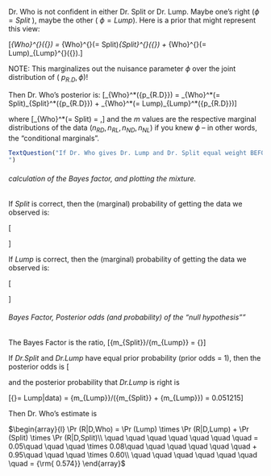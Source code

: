 
Dr. Who is not confident in either Dr. Split or Dr. Lump.  Maybe one’s right ($\phi  = Split$ ), maybe the other ( $\phi  = Lump$). Here is a prior that might represent this view:

\[\pi _{Who}^{}({\bf{p}}) = \pi _{Who}^{}(\phi  = Split)\pi _{Split}^{}({\bf{p}}) + \pi _{Who}^{}(\phi  = Lump)\pi _{Lump}^{}({\bf{p}}).\]
 
NOTE: This marginalizes out the nuisance parameter $\phi$ over the joint distribution of ( ${p_{R.D}},\phi$)!

Then Dr. Who’s posterior is:
 \[\pi _{Who}^*({p_{R.D}}) = \pi _{Who}^*(\phi  = Split)\pi _{Split}^*({p_{R.D}}) + \pi _{Who}^*(\phi  = Lump)\pi _{Lump}^*({p_{R.D}})\]
 
where
 \[\pi _{Who}^*(\phi  = Split) = \frac{{\pi (Split){m_{Split}}}}{{\pi (Split){m_{Split}} + \pi (Lump){m_{Lump}}}},\]
and the $m$ values are the respective marginal distributions of the data  $({n_{RD}},{n_{RL}},{n_{ND}},{n_{NL}})$ if you knew $\phi$   --  in other words, the "conditional marginals".  

```r
TextQuestion("If Dr. Who gives Dr. Lump and Dr. Split equal weight BEFORE seeing the data, is this still true AFTER seeing the data?
")
```

###### calculation of the Bayes factor, and plotting the mixture.

If *Split* is correct, then the (marginal) probability of getting the data we observed is:


 \[\begin{array}{l}
{m_{Split}} = [{\bf{n}}|\phi  = Split] = \int\limits_{\bf{p}} {} [{\bf{n}}|{\bf{p}},\phi  = Split][{\bf{p}}]\\
{\rm{    }} = \int\limits_{\bf{p}} {\frac{{n!}}{{{n_{RD}}!{n_{ND}}!{n_{RL}}!{n_{NL}}!}}p_{RD}^{{n_{RD}}} \cdot p_{ND}^{{n_{ND}}} \cdot p_{RL}^{{n_{RL}}} \cdot p_{NL}^{{n_{NL}}}}  \cdot p_{RD}^{{a_{RD}} - 1} \cdot p_{ND}^{{a_{ND}} - 1} \cdot p_{RL}^{{a_{RL}} - 1} \cdot p_{NL}^{{a_{NL}} - 1}{D^{ - 1}}({\bf{a}})\\
{\rm{    }} = \frac{{100!}}{{3!2!5!90!}}D(4,3,6,91){D^{ - 1}}(1,1,1,1)\\
{\rm{    }} = \frac{{100!}}{{103!}}3!\\
{\rm{    }} = 5.654477 \times 10^{ -6}
\end{array}\]

If *Lump* is correct, then the (marginal) probability of getting the data we observed is:

\[\begin{array}{l}
{m_{Lump}} = [{\bf{n}}|\phi  = Lump] = \int\limits_{\bf{p}} {} [{\bf{n}}|{\bf{p}},\phi  = Lump][{\bf{p}}]\\
{\rm{      = }}\int\limits_{\bf{p}} {} [{n_R}|{\bf{p}},\phi  = Lump][{n_D}|{\bf{p}},\phi  = Lump][{n_{RD}}|{n_R},{n_D},{\bf{p}},\phi  = Lump][{\bf{p}}]\\
{\rm{    }} = \int\limits_{\bf{p}} {\frac{{n!}}{{{n_R}!{n_N}!}}p_R^{{n_R}}p_N^{{n_N}} \cdot \frac{{n!}}{{{n_D}!{n_L}!}}p_D^{{n_D}}p_L^{{n_L}}}  \cdot \frac{{\left( {\begin{array}{*{20}{c}}
{{n_R}}\\
{{n_{RD}}}
\end{array}} \right)\left( {\begin{array}{*{20}{c}}
{{n_L}}\\
{{n_{LD}}}
\end{array}} \right)}}{{\left( {\begin{array}{*{20}{c}}
{{n_{}}}\\
{{n_D}}
\end{array}} \right)}} \cdot p_R^{{a_R} - 1}p_N^{{a_N} - 1}{B^{ - 1}}({a_R},{a_N}) \cdot p_D^{{a_D} - 1}p_L^{{a_L} - 1}{B^{ - 1}}({a_D},{a_L})\\
{\rm{    }} = \frac{{n!}}{{{n_R}!{n_N}!}}\frac{{n!}}{{{n_D}!{n_L}!}}\frac{{\left( {\begin{array}{*{20}{c}}
{{n_R}}\\
{{n_{RD}}}
\end{array}} \right)\left( {\begin{array}{*{20}{c}}
{{n_N}}\\
{{n_{ND}}}
\end{array}} \right)}}{{\left( {\begin{array}{*{20}{c}}
{{n_{}}}\\
{{n_D}}
\end{array}} \right)}}B({n_R} + {a_R},{n_N} + {a_N})B({n_D} + {a_D},{n_L} + {a_L}){B^{ - 1}}({a_R},{a_N}){B^{ - 1}}({a_D},{a_L})\\
 = {\rm{choose(100,8)*choose(100,5)*dhyper(3,8,92,5)*Beta(9,93)*Beta(6,96)/Beta(1,1)/Beta(1,1)}}\\
 = 3.05226 \times 10^{ -7}
\end{array}\]

###### Bayes Factor, Posterior odds (and probability) of the "null hypothesis""

The  Bayes Factor is the ratio,
\[{m_{Split}}/{m_{Lump}} = {\rm{18.52554}}\]

If *Dr.Split* and *Dr.Lump* have equal prior probability (prior odds = 1),
then the posterior odds is
\[\tt{(prior odds)}{m_{Split}}/{m_{Lump}} = {\rm{18.52554}}\]

and  the posterior probability that *Dr.Lump* is right is

\[{\rm{Pr(}}\phi  = Lump|data) = {m_{Lump}}/({m_{Split}} + {m_{Lump}}) = 0.051215\]

Then Dr. Who's estimate is 

$\begin{array}{l}
\Pr (R|D,Who) = \Pr (Lump) \times \Pr (R|D,Lump) + \Pr (Split) \times \Pr (R|D,Split)\\
\quad \quad \quad \quad \quad \quad \quad  = 0.05\quad \quad \quad  \times 0.08\quad \quad \quad \quad \quad \quad  + 0.95\quad \quad \quad  \times 0.60\\
\quad \quad \quad \quad \quad \quad \quad  = {\rm{ 0.574}}
\end{array}$
